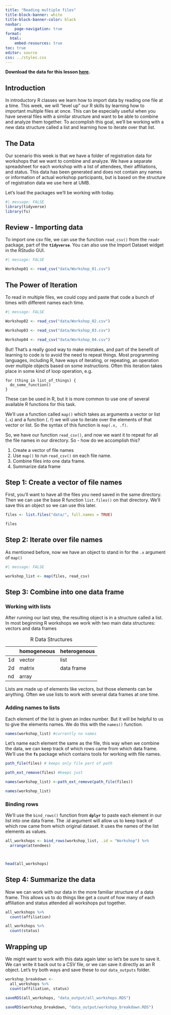 ```yaml
---
title: "Reading multiple files"
title-block-banner: white
title-block-banner-color: black
navbar:
    page-navigation: true
format: 
  html:
    embed-resources: true
toc: true
editor: source
css: ../styles.css
---
```


**Download the data for this lesson [here](https://osf.io/fsg4w/).**

## Introduction

In introductory R classes we learn how to import data by reading one file at a time. This week, we will "level up" our R skills by learning how to important multiple files at once. This can be especially useful when you have several files with a similar structure and want to be able to combine and analyze them together. To accomplish this goal, we'll be working with a new data structure called a list and learning how to iterate over that list.

## The Data

Our scenario this week is that we have a folder of registration data for workshops that we want to combine and analyze. We have a separate spreadsheet for each workshop with a list of attendees, their affiliations, and status. This data has been generated and does not contain any names or information of actual workshop participants, but is based on the structure of registration data we use here at UMB.

Let's load the packages we'll be working with today.

```r
#| message: FALSE
library(tidyverse)
library(fs)
```

## Review - Importing data

To import one csv file, we can use the function `read_csv()` from the `readr` package, part of the **`tidyverse`**. You can also use the Import Dataset widget in the RStudio GUI.

```r
#| message: FALSE

Workshop01 <- read_csv("data/Workshop_01.csv")

```

## The Power of Iteration

To read in multiple files, we could copy and paste that code a bunch of times with different names each time.

```r
#| message: FALSE

Workshop02 <- read_csv("data/Workshop_02.csv")

Workshop03 <- read_csv("data/Workshop_03.csv")

Workshop04 <- read_csv("data/Workshop_04.csv")
```

But! That's a really good way to make mistakes, and part of the benefit of learning to code is to avoid the need to repeat things. Most programming languages, including R, have ways of iterating, or repeating, an operation over multiple objects based on some instructions. Often this iteration takes place in some kind of loop operation, e.g.

```         
for (thing in list_of_things) {
  do_some_function()
}
```

These can be used in R, but it is more common to use one of several available R functions for this task.

We'll use a function called `map()` which takes as arguments a vector or list (`.x`) and a function (`.f`) we will use to iterate over the elements of that vector or list. So the syntax of this function is `map(.x, .f)`.

So, we have our function `read_csv()`, and now we want it to repeat for all the file names in our directory. So - how do we accomplish this?

1.  Create a vector of file names
2.  Use `map()` to run `read_csv()` on each file name.
3.  Combine files into one data frame.
4.  Summarize data frame

## Step 1: Create a vector of file names

First, you'll want to have all the files you need saved in the same directory. Then we can use the base R function `list.files()` on that directory. We'll save this an object so we can use this later.

```r
files <- list.files("data/", full.names = TRUE)

files
```

## Step 2: Iterate over file names

As mentioned before, now we have an object to stand in for the `.x` argument of `map()`

```r
#| message: FALSE

workshop_list <- map(files, read_csv)

```

## Step 3: Combine into one data frame

### Working with lists

After running our last step, the resulting object is in a structure called a list. In most beginning R workshops we work with two main data structures: vectors and data frames

|     | homogeneous | heterogenous |
|-----|-------------|--------------|
| 1d  | vector      | list         |
| 2d  | matrix      | data frame   |
| nd  | array       |              |

: R Data Structures

Lists are made up of elements like vectors, but those elements can be anything. Often we use lists to work with several data frames at one time.

### Adding names to lists

Each element of the list is given an index number. But it will be helpful to us to give the elements names. We do this with the `names()` function.

```r
names(workshop_list) #currently no names
```

Let's name each element the same as the file, this way when we combine the data, we can keep track of which rows came from which data frame. We'll use the **`fs`** package which contains tools for working with file names.

```r
path_file(files) # keeps only file part of path

path_ext_remove(files) #keeps just 

names(workshop_list) <-path_ext_remove(path_file(files))

names(workshop_list)
```

### Binding rows

We'll use the `bind_rows()` function from **`dplyr`** to paste each element in our list into one data frame. The .id argument will allow us to keep track of which row came from which original dataset. It uses the names of the list elements as values.

```r

all_workshops <- bind_rows(workshop_list, .id = "Workshop") %>% 
  arrange(attendees)



head(all_workshops)

```

## Step 4: Summarize the data

Now we can work with our data in the more familiar structure of a data frame. This allows us to do things like get a count of how many of each affiliation and status attended all workshops put together.

```r
all_workshops %>% 
  count(affiliation)

all_workshops %>% 
  count(status)

```

## Wrapping up

We might want to work with this data again later so let's be sure to save it. We can write it back out to a CSV file, or we can save it directly as an R object. Let's try both ways and save these to our `data_outputs` folder.

```r
workshop_breakdown <- 
  all_workshops %>% 
  count(affiliation, status)

saveRDS(all_workshops, "data_output/all_workshops.RDS")

saveRDS(workshop_breakdown, "data_output/workshop_breakdown.RDS")
```

